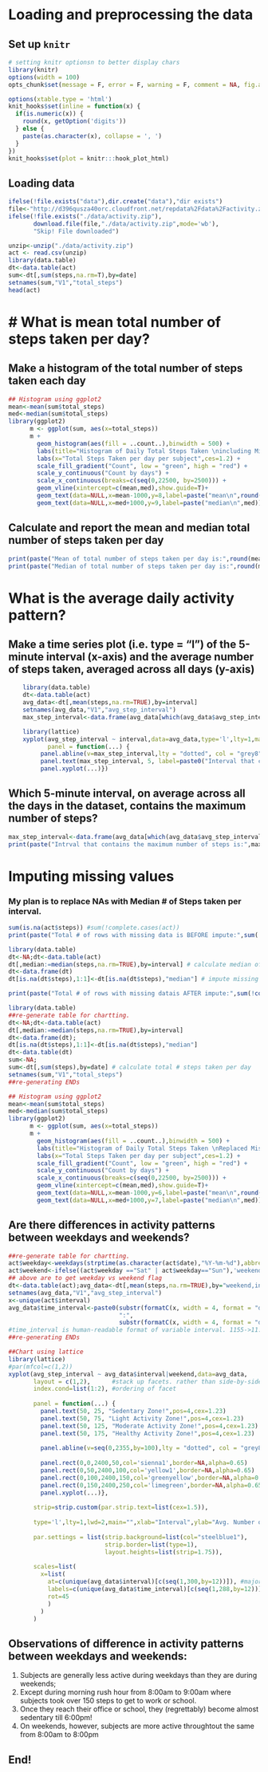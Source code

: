 # Loading and preprocessing the data

## Set up `knitr`
```r
# setting knitr optionsn to better display chars
library(knitr)
options(width = 100)
opts_chunk$set(message = F, error = F, warning = F, comment = NA, fig.align = 'center', dpi = 100, tidy = F, cache.path = '.cache/', fig.path = 'fig/')

options(xtable.type = 'html')
knit_hooks$set(inline = function(x) {
  if(is.numeric(x)) {
    round(x, getOption('digits'))
  } else {
    paste(as.character(x), collapse = ', ')
  }
})
knit_hooks$set(plot = knitr:::hook_plot_html)
```


## Loading data
```r
ifelse(!file.exists("data"),dir.create("data"),"dir exists")
file<-"http://d396qusza40orc.cloudfront.net/repdata%2Fdata%2Factivity.zip"
ifelse(!file.exists("./data/activity.zip"),
       download.file(file,"./data/activity.zip",mode='wb'),
       "Skip! File downloaded")

unzip<-unzip("./data/activity.zip")
act <- read.csv(unzip)
library(data.table)
dt<-data.table(act)
sum<-dt[,sum(steps,na.rm=T),by=date]
setnames(sum,"V1","total_steps")
head(act)
```


# What is mean total number of steps taken per day?
===================================================

## Make a histogram of the total number of steps taken each day

```r
## Histogram using ggplot2
mean<-mean(sum$total_steps)
med<-median(sum$total_steps)
library(ggplot2)
      m <- ggplot(sum, aes(x=total_steps))
      m + 
        geom_histogram(aes(fill = ..count..),binwidth = 500) +
        labs(title="Histogram of Daily Total Steps Taken \nincluding Missing Steps (0)",cex=2) +
        labs(x="Total Steps Taken per day per subject",ces=1.2) +
        scale_fill_gradient("Count", low = "green", high = "red") +
        scale_y_continuous("Count by days") +
        scale_x_continuous(breaks=c(seq(0,22500, by=2500))) +
        geom_vline(xintercept=c(mean,med),show.guide=T)+
        geom_text(data=NULL,x=mean-1000,y=8,label=paste("mean\n",round(mean,0)))+
        geom_text(data=NULL,x=med+1000,y=9,label=paste("median\n",med))
```

## Calculate and report the mean and median total number of steps taken per day

```r
print(paste("Mean of total number of steps taken per day is:",round(mean,1)))
print(paste("Median of total number of steps taken per day is:",round(med,1)))
```

  
  
# What is the average daily activity pattern?

## Make a time series plot (i.e. type = "l") of the 5-minute interval (x-axis) and the average number of steps taken, averaged across all days (y-axis)


```r
    library(data.table)
    dt<-data.table(act)
    avg_data<-dt[,mean(steps,na.rm=TRUE),by=interval]
    setnames(avg_data,"V1","avg_step_interval")
    max_step_interval<-data.frame(avg_data[which(avg_data$avg_step_interval==max(avg_data$avg_step_interval)),])[,1]

    library(lattice)
    xyplot(avg_step_interval ~ interval,data=avg_data,type='l',lty=1,main="Average Steps per interval",xlab="",
           panel = function(...) {
         panel.abline(v=max_step_interval,lty = "dotted", col = "grey8")
         panel.text(max_step_interval, 5, label=paste0("Interval that contains the maximum \nnumber of steps is: ",max_step_interval),pos=4,cex=1.23)
         panel.xyplot(...)})

```  


## Which 5-minute interval, on average across all the days in the dataset, contains the maximum number of steps?

```r
max_step_interval<-data.frame(avg_data[which(avg_data$avg_step_interval==max(avg_data$avg_step_interval)),])[,1]
print(paste("Intrval that contains the maximum number of steps is:",max_step_interval))
```


# Imputing missing values
### My plan is to replace NAs with Median # of Steps taken per interval.

```r
sum(is.na(act$steps)) #sum(!complete.cases(act))
print(paste("Total # of rows with missing data is BEFORE impute:",sum(!complete.cases(act))))

library(data.table)
dt<-NA;dt<-data.table(act)
dt[,median:=median(steps,na.rm=TRUE),by=interval] # calculate median of steps by interval
dt<-data.frame(dt)
dt[is.na(dt$steps),1:1]<-dt[is.na(dt$steps),"median"] # impute missing steps with median steps per interval

print(paste("Total # of rows with missing datais AFTER impute:",sum(!complete.cases(dt))))
```

```r
library(data.table)
##re-generate table for chartting. 
dt<-NA;dt<-data.table(act)
dt[,median:=median(steps,na.rm=TRUE),by=interval]
dt<-data.frame(dt);
dt[is.na(dt$steps),1:1]<-dt[is.na(dt$steps),"median"]
dt<-data.table(dt)
sum<-NA;
sum<-dt[,sum(steps),by=date] # calculate total # steps taken per day
setnames(sum,"V1","total_steps")
##re-generating ENDs

## Histogram using ggplot2
mean<-mean(sum$total_steps)
med<-median(sum$total_steps)
library(ggplot2)
      m <- ggplot(sum, aes(x=total_steps))
      m + 
        geom_histogram(aes(fill = ..count..),binwidth = 500) +
        labs(title="Histogram of Daily Total Steps Taken \nReplaced Missing Steps (NA) with its median value at Interval Level",cex=2) +
        labs(x="Total Steps Taken per day per subject",ces=1.2) +
        scale_fill_gradient("Count", low = "green", high = "red") +
        scale_y_continuous("Count by days") +
        scale_x_continuous(breaks=c(seq(0,22500, by=2500))) +
        geom_vline(xintercept=c(mean,med),show.guide=T)+
        geom_text(data=NULL,x=mean-1000,y=6,label=paste("mean\n",round(mean,0)))+
        geom_text(data=NULL,x=med+1000,y=7,label=paste("median\n",med))
```


## Are there differences in activity patterns between weekdays and weekends?

```r
##re-generate table for chartting.
act$weekday<-weekdays(strptime(as.character(act$date),"%Y-%m-%d"),abbreviate = T)
act$weekend<-ifelse((act$weekday =="Sat" | act$weekday=="Sun"),'weekend','weekday')
## above are to get weekday vs weekend flag
dt<-data.table(act);avg_data<-dt[,mean(steps,na.rm=TRUE),by="weekend,interval"] # calculate avg. per interal per weekday/weeken flag
setnames(avg_data,"V1","avg_step_interval")
x<-unique(act$interval)
avg_data$time_interval<-paste0(substr(formatC(x, width = 4, format = "d", flag = "0"),1,2),
                               ":",
                               substr(formatC(x, width = 4, format = "d", flag = "0"),3,4))
#time_interval is human-readable format of variable interval. 1155->11:55
##re-generating ENDs

##Chart using lattice
library(lattice)
#par(mfcol=c(1,2)) 
xyplot(avg_step_interval ~ avg_data$interval|weekend,data=avg_data,
       layout = c(1,2),      #stack up facets. rather than side-by-side
       index.cond=list(1:2), #ordering of facet
       
       panel = function(...) {
         panel.text(50, 25, "Sedentary Zone!",pos=4,cex=1.23)
         panel.text(50, 75, "Light Activity Zone!",pos=4,cex=1.23)
         panel.text(50, 125, "Moderate Activity Zone!",pos=4,cex=1.23)
         panel.text(50, 175, "Healthy Activity Zone!",pos=4,cex=1.23)
                  
         panel.abline(v=seq(0,2355,by=100),lty = "dotted", col = "grey8")
                  
         panel.rect(0,0,2400,50,col='sienna1',border=NA,alpha=0.65)
         panel.rect(0,50,2400,100,col='yellow1',border=NA,alpha=0.65)
         panel.rect(0,100,2400,150,col='greenyellow',border=NA,alpha=0.65)
         panel.rect(0,150,2400,250,col='limegreen',border=NA,alpha=0.65) 
         panel.xyplot(...)},
       
       strip=strip.custom(par.strip.text=list(cex=1.5)),
       
       type='l',lty=1,lwd=2,main="",xlab="Interval",ylab="Avg. Number of Steps",
       
       par.settings = list(strip.background=list(col="steelblue1"),
                           strip.border=list(type=1),
                           layout.heights=list(strip=1.75)),
       
       scales=list(
         x=list(
           at=c(unique(avg_data$interval)[c(seq(1,300,by=12))]), #major tick break points
           labels=c(unique(avg_data$time_interval)[c(seq(1,288,by=12))]), # tick lables
           rot=45
           )
         )
       )

```
## Observations of difference in activity patterns between weekdays and weekends:
1. Subjects are generally less active during weekdays than they are during weekends;
2. Except during morning rush hour from 8:00am to 9:00am where subjects took over 150 steps to get to work or school. 
3. Once they reach their office or school, they (regrettably) become almost sedentary till 6:00pm!
4. On weekends, however, subjects are more active throughtout the same from 8:00am to 8:00pm

## End! 

